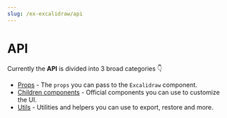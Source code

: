 ```yaml
---
slug: /ex-excalidraw/api
---
```


# API

Currently the **API** is divided into 3 broad categories 👇

- [Props](/docs/ex-excalidraw/api/props) - The `props` you can pass to the `Excalidraw` component.
- [Children components](/docs/ex-excalidraw/api/children-components) - Official components you can use to customize the UI.
- [Utils](/docs/ex-excalidraw/api/utils) - Utilities and helpers you can use to export, restore and more.
